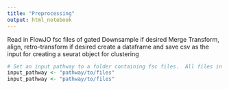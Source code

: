 ```yaml
---
title: "Preprocessing"
output: html_notebook
---
```


Read in FlowJO fsc files of gated 
Downsample if desired
Merge
Transform, align, retro-transform if desired
create a dataframe and save csv as the input for creating a seurat object for clustering


```r

# Set an input pathway to a folder containing fsc files.  All files in the folder will be read in
input_pathway <- "pathway/to/files"
input_pathway <- "pathway/to/files"


```




